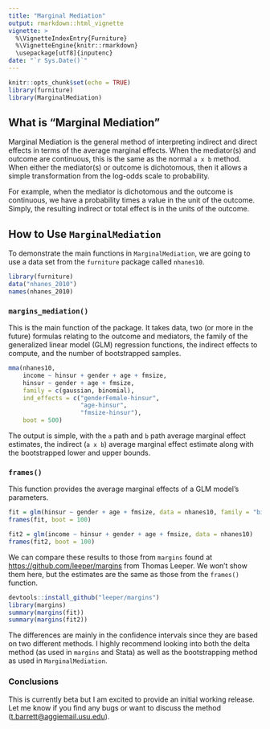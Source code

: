 ```yaml
---
title: "Marginal Mediation"
output: rmarkdown::html_vignette
vignette: >
  %\VignetteIndexEntry{Furniture}
  %\VignetteEngine{knitr::rmarkdown}
  \usepackage[utf8]{inputenc}
date: "`r Sys.Date()`"
---
```


```r
knitr::opts_chunk$set(echo = TRUE)
library(furniture)
library(MarginalMediation)
```

## What is "Marginal Mediation"

Marginal Mediation is the general method of interpreting indirect and direct effects in terms of the average marginal effects. When the mediator(s) and outcome are continuous, this is the same as the normal `a x b` method. When either the mediator(s) or outcome is dichotomous, then it allows a simple transformation from the log-odds scale to probability. 

For example, when the mediator is dichotomous and the outcome is continuous, we have a probability times a value in the unit of the outcome. Simply, the resulting indirect or total effect is in the units of the outcome.

## How to Use `MarginalMediation`

To demonstrate the main functions in `MarginalMediation`, we are going to use a data set from the `furniture` package called `nhanes10`.

```r
library(furniture)
data("nhanes_2010")
names(nhanes_2010)
```

### `margins_mediation()`

This is the main function of the package. It takes data, two (or more in the future) formulas relating to the outcome and mediators, the family of the generalized linear model (GLM) regression functions, the indirect effects to compute, and the number of bootstrapped samples.

```r
mma(nhanes10,
    income ~ hinsur + gender + age + fmsize,
    hinsur ~ gender + age + fmsize,
    family = c(gaussian, binomial),
    ind_effects = c("genderFemale-hinsur",
                    "age-hinsur",
                    "fmsize-hinsur"),
    boot = 500)
```

The output is simple, with the `a` path and `b` path average marginal effect estimates, the indirect (`a x b`) average marginal effect estimate along with the bootstrapped lower and upper bounds.

### `frames()`

This function provides the average marginal effects of a GLM model's parameters.

```r
fit = glm(hinsur ~ gender + age + fmsize, data = nhanes10, family = "binomial")
frames(fit, boot = 100)

fit2 = glm(income ~ hinsur + gender + age + fmsize, data = nhanes10)
frames(fit2, boot = 100)
```

We can compare these results to those from `margins` found at [https://github.com/leeper/margins](https://github.com/leeper/margins) from Thomas Leeper. We won't show them here, but the estimates are the same as those from the `frames()` function.
```r
devtools::install_github("leeper/margins")
library(margins)
summary(margins(fit))
summary(margins(fit2))
```
The differences are mainly in the confidence intervals since they are based on two different methods. I highly recommend looking into both the delta method (as used in `margins` and Stata) as well as the bootstrapping method as used in `MarginalMediation`.


### Conclusions

This is currently beta but I am excited to provide an initial working release. Let me know if you find any bugs or want to discuss the method (<t.barrett@aggiemail.usu.edu>).

